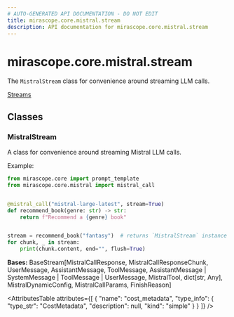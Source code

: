 ```yaml
---
# AUTO-GENERATED API DOCUMENTATION - DO NOT EDIT
title: mirascope.core.mistral.stream
description: API documentation for mirascope.core.mistral.stream
---
```


# mirascope.core.mistral.stream

<ApiType type="Module" />

The `MistralStream` class for convenience around streaming LLM calls.

<Info title="Usage">

[Streams](/docs/mirascope/learn/streams)

</Info>

## Classes

### MistralStream

<ApiType type="Class" />

A class for convenience around streaming Mistral LLM calls.

Example:

```python
from mirascope.core import prompt_template
from mirascope.core.mistral import mistral_call


@mistral_call("mistral-large-latest", stream=True)
def recommend_book(genre: str) -> str:
    return f"Recommend a {genre} book"


stream = recommend_book("fantasy")  # returns `MistralStream` instance
for chunk, _ in stream:
    print(chunk.content, end="", flush=True)
```

**Bases:** BaseStream[MistralCallResponse, MistralCallResponseChunk, UserMessage, AssistantMessage, ToolMessage, AssistantMessage | SystemMessage | ToolMessage | UserMessage, MistralTool, dict[str, Any], MistralDynamicConfig, MistralCallParams, FinishReason]

<AttributesTable
  attributes={[
  {
    "name": "cost_metadata",
    "type_info": {
      "type_str": "CostMetadata",
      "description": null,
      "kind": "simple"
    }
  }
]}
/>



